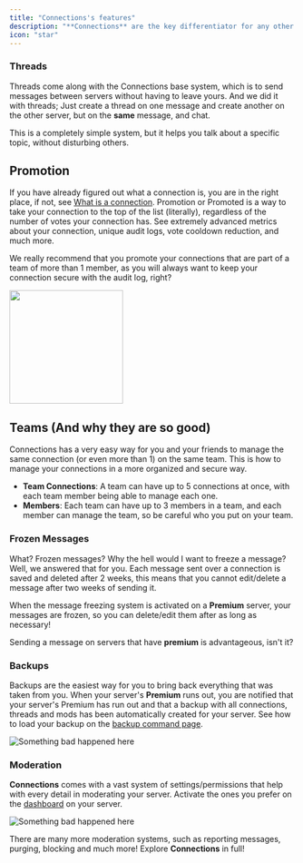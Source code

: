 ```yaml
---
title: "Connections's features"
description: "**Connections** are the key differentiator for any other chat bot or bot looking to improve your server experience in any other way. It's a fun and safe way to chat between servers, without having to leave the server you're chatting on; Just chat on a channel with some connection and be happy."
icon: "star"
---
```


### Threads

Threads come along with the Connections base system, which is to send messages between servers without having to leave yours. And we did it with threads; Just create a thread on one message and create another on the other server, but on the **same** message, and chat.

This is a completely simple system, but it helps you talk about a specific topic, without disturbing others.

## Promotion

If you have already figured out what a connection is, you are in the right place, if not, see [What is a connection](/commands/config/connections.mdx).
Promotion or Promoted is a way to take your connection to the top of the list (literally), regardless of the number of votes your connection has. See extremely advanced metrics about your connection, unique audit logs, vote cooldown reduction, and much more.

We really recommend that you promote your connections that are part of a team of more than 1 member, as you will always want to keep your connection secure with the audit log, right?

<a href="https://connections.squareweb.app/promote" target="_blank">
  <img height="200" noZoom src="/public/promotion.png"></img>
</a>

## Teams (And why they are so good)

Connections has a very easy way for you and your friends to manage the same connection (or even more than 1) on the same team. This is how to manage your connections in a more organized and secure way.

- **Team Connections**: A team can have up to 5 connections at once, with each team member being able to manage each one.
- **Members**: Each team can have up to 3 members in a team, and each member can manage the team, so be careful who you put on your team.

### Frozen Messages

What? Frozen messages? Why the hell would I want to freeze a message? Well, we answered that for you. Each message sent over a connection is saved and deleted after 2 weeks, this means that you cannot edit/delete a message after two weeks of sending it.

When the message freezing system is activated on a **Premium** server, your messages are frozen, so you can delete/edit them after as long as necessary!

Sending a message on servers that have **premium** is advantageous, isn't it?

### Backups

Backups are the easiest way for you to bring back everything that was taken from you.
When your server's **Premium** runs out, you are notified that your server's Premium has run out and that a backup with all connections, threads and mods has been automatically created for your server.
See how to load your backup on the [backup command page](/commands/moderation/backup.mdx).

![Something bad happened here](/public/backup.png)

### Moderation

**Connections** comes with a vast system of settings/permissions that help with every detail in moderating your server. Activate the ones you prefer on the [dashboard](https://connections.squareweb.app/dashboard) on your server.

![Something bad happened here](/public/flags.png)

There are many more moderation systems, such as reporting messages, purging, blocking and much more! Explore **Connections** in full!
